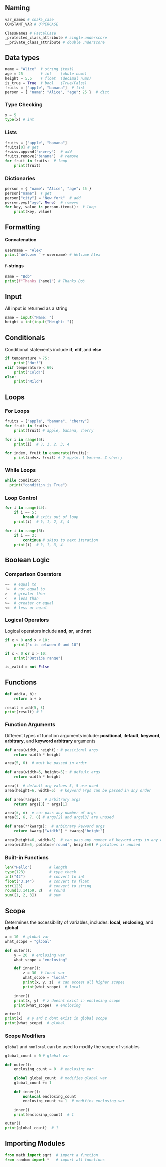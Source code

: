 ## Naming

```python
var_names # snake_case
CONSTANT_VAR # UPPERCASE

ClassNames # PascalCase
_protected_class_attribute # single underscore
__private_class_attribute # double underscore
```

## Data types

```python
name = "Alice"  # string (text)
age = 25        # int    (whole nums)
height = 5.5    # float  (decimal nums)
is_true = True  # bool   (True/False)
fruits = ["apple", "banana"]  # list
person = { "name": "Alice", "age": 25 }  # dict
```

### Type Checking

```python
x = 5
type(x) # int
```

### Lists

```python
fruits = ["apple", "banana"]
fruits[0] # get
fruits.append("cherry")  # add
fruits.remove("banana")  # remove
for fruit in fruits:  # loop
    print(fruit)
```

### Dictionaries

```python
person = { "name": "Alice", "age": 25 }
person["name"]  # get
person["city"] = "New York"  # add
person.pop("age", None)  # remove
for key, value in person.items():  # loop
    print(key, value)
```

## Formatting

#### Concatenation

```python
username = "Alex"
print("Welcome " + username) # Welcome Alex
```

#### f-strings

```python
name = "Bob"
print(f"Thanks {name}") # Thanks Bob
```

## Input

All input is returned as a string

```python
name = input("Name: ")
height = int(input("Height: "))
```

## Conditionals

Conditional statements include **if**, **elif**, and **else**

```python
if temperature > 75:
    print("Hot!")
elif temperature < 60:
    print("Cold!")
else:
    print("Mild")
```

## Loops

### For Loops

```python
fruits = ["apple", "banana", "cherry"]
for fruit in fruits:
    print(fruit) # apple, banana, cherry

for i in range(5):
    print(i)  # 0, 1, 2, 3, 4

for index, fruit in enumerate(fruits):
    print(index, fruit) # 0 apple, 1 banana, 2 cherry
```

### While Loops

```python
while condition:
  print("condition is True")
```

### Loop Control

```python
for i in range(10):
    if i == 5:
        break # exits out of loop
    print(i)  # 0, 1, 2, 3, 4

for i in range(5):
    if i == 2:
        continue # skips to next iteration
    print(i)  # 0, 1, 3, 4
```

## Boolean Logic

### Comparison Operators

```python
==  # equal to
!=  # not equal to
>   # greater than
<   # less than
>=  # greater or equal
<=  # less or equal
```

### Logical Operators

Logical operators include **and**, **or**, and **not**

```python
if x > 0 and x < 10:
    print("x is between 0 and 10")

if x < 0 or x > 10:
    print("Outside range")

is_valid = not False
```

## Functions

```python
def add(a, b):
    return a + b

result = add(5, 3)
print(result) # 8
```

### Function Arguments

Different types of function arguments include: **positional**, **default**, **keyword**, **arbitrary**, and **keyword arbitrary** arguments

```python
def area(width, height): # positional args
    return width * height

area(5, 6)  # must be passed in order

def area(width=5, height=5): # default args
    return width * height

area()  # default arg values 5, 5 are used
area(height=6, width=5)  # keyword args can be passed in any order

def area(*args):  # arbitrary args
    return args[0] * args[1]

area(5, 6)  # can pass any number of args
area(5, 6, 7, 8) # args[2] and args[3] are unused

def area(**kwargs):  # arbitrary keyword args
    return kwargs["width"] * kwargs["height"]

area(height=6, width=5)  # can pass any number of keyword args in any order
area(width=5, potatos='round', height=6) # potatoes is unused
```

### Built-in Functions

```python
len("Hello")        # length
type(123)           # type check
int("42")           # convert to int
float("3.14")       # convert to float
str(123)            # convert to string
round(3.14159, 2)   # round
sum([1, 2, 3])      # sum
```

## Scope

Determines the accessibility of variables, includes: **local**, **enclosing**, and **global**

```python
x = 10  # global var
what_scope = "global"

def outer():
    y = 20  # enclosing var
    what_scope = "enclosing"

    def inner():
        z = 30  # local var
        what_scope = "local"
        print(x, y, z)  # can access all higher scopes
        print(what_scope)  # local

    inner()
    print(x, y)  # z doesnt exist in enclosing scope
    print(what_scope)  # enclosing

outer()
print(x)  # y and z dont exist in global scope
print(what_scope)  # global
```

### Scope Modifiers

`global` and `nonlocal` can be used to modify the scope of variables

```python
global_count = 0 # global var

def outer():
    enclosing_count = 0  # enclosing var

    global global_count  # modifies global var
    global_count += 1

    def inner():
        nonlocal enclosing_count
        enclosing_count += 1  # modifies enclosing var

    inner()
    print(enclosing_count)  # 1

outer()
print(global_count)  # 1
```

## Importing Modules

```python
from math import sqrt  # import a function
from random import *   # import all functions
```
